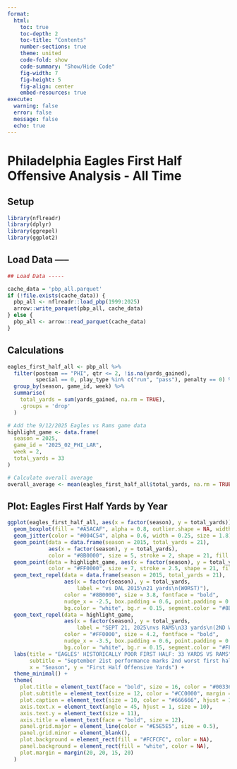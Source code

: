 ```yaml
---
format: 
  html:
    toc: true
    toc-depth: 2
    toc-title: "Contents"
    number-sections: true
    theme: united
    code-fold: show
    code-summary: "Show/Hide Code"
    fig-width: 7
    fig-height: 5
    fig-align: center 
    embed-resources: true
execute:
  warning: false
  error: false
  message: false
  echo: true
---
```


# Philadelphia Eagles First Half Offensive Analysis - All Time

## Setup

```r
library(nflreadr)
library(dplyr)
library(ggrepel)
library(ggplot2)
```

## Load Data -----

```r
## Load Data -----

cache_data = 'pbp_all.parquet'
if (!file.exists(cache_data)) {
  pbp_all <- nflreadr::load_pbp(1999:2025)
  arrow::write_parquet(pbp_all, cache_data)
} else {
  pbp_all <- arrow::read_parquet(cache_data)
}
```

## Calculations

```r
eagles_first_half_all <- pbp_all %>%
  filter(posteam == "PHI", qtr <= 2, !is.na(yards_gained), 
         special == 0, play_type %in% c("run", "pass"), penalty == 0) %>%
  group_by(season, game_id, week) %>%
  summarise(
    total_yards = sum(yards_gained, na.rm = TRUE),
    .groups = 'drop'
  )

# Add the 9/12/2025 Eagles vs Rams game data
highlight_game <- data.frame(
  season = 2025,
  game_id = "2025_02_PHI_LAR",
  week = 2,
  total_yards = 33
)

# Calculate overall average
overall_average <- mean(eagles_first_half_all$total_yards, na.rm = TRUE)
```

## Plot: Eagles First Half Yards by Year

```r
ggplot(eagles_first_half_all, aes(x = factor(season), y = total_yards)) +
  geom_boxplot(fill = "#A5ACAF", alpha = 0.8, outlier.shape = NA, width = 0.7) +
  geom_jitter(color = "#004C54", alpha = 0.6, width = 0.25, size = 1.8) +
  geom_point(data = data.frame(season = 2015, total_yards = 21), 
             aes(x = factor(season), y = total_yards),
             color = "#8B0000", size = 5, stroke = 2, shape = 21, fill = "white") +
  geom_point(data = highlight_game, aes(x = factor(season), y = total_yards),
             color = "#FF0000", size = 7, stroke = 2.5, shape = 21, fill = "white") +
  geom_text_repel(data = data.frame(season = 2015, total_yards = 21), 
                  aes(x = factor(season), y = total_yards,
                      label = "vs DAL 2015\n21 yards\n(WORST)"),
                  color = "#8B0000", size = 3.8, fontface = "bold",
                  nudge_x = -2.5, box.padding = 0.6, point.padding = 0.4,
                  bg.color = "white", bg.r = 0.15, segment.color = "#8B0000") +
  geom_text_repel(data = highlight_game, 
                  aes(x = factor(season), y = total_yards,
                      label = "SEPT 21, 2025\nvs RAMS\n33 yards\n(2ND WORST)"),
                  color = "#FF0000", size = 4.2, fontface = "bold",
                  nudge_x = -3.5, box.padding = 0.6, point.padding = 0.4,
                  bg.color = "white", bg.r = 0.15, segment.color = "#FF0000") +
  labs(title = "EAGLES' HISTORICALLY POOR FIRST HALF: 33 YARDS VS RAMS",
       subtitle = "September 21st performance marks 2nd worst first half offense in franchise history since 1999",
       x = "Season", y = "First Half Offensive Yards") +
  theme_minimal() +
  theme(
    plot.title = element_text(face = "bold", size = 16, color = "#003366", margin = margin(b = 8)),
    plot.subtitle = element_text(size = 12, color = "#CC0000", margin = margin(b = 25)),
    plot.caption = element_text(size = 10, color = "#666666", hjust = 1),
    axis.text.x = element_text(angle = 45, hjust = 1, size = 10),
    axis.text.y = element_text(size = 11),
    axis.title = element_text(face = "bold", size = 12),
    panel.grid.major = element_line(color = "#E5E5E5", size = 0.5),
    panel.grid.minor = element_blank(),
    plot.background = element_rect(fill = "#FCFCFC", color = NA),
    panel.background = element_rect(fill = "white", color = NA),
    plot.margin = margin(20, 20, 15, 20)
  )

```

